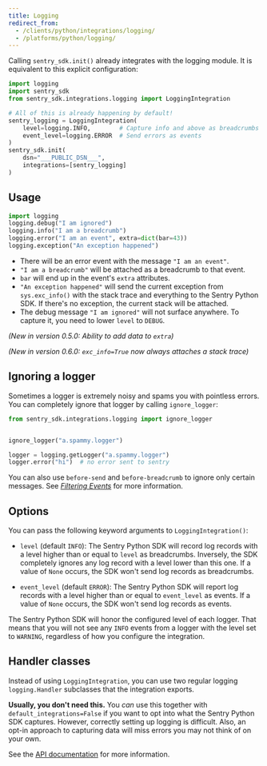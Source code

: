 ```yaml
---
title: Logging
redirect_from:
  - /clients/python/integrations/logging/
  - /platforms/python/logging/
---
```


Calling `sentry_sdk.init()` already integrates with the logging module. It is
equivalent to this explicit configuration:

```python
import logging
import sentry_sdk
from sentry_sdk.integrations.logging import LoggingIntegration

# All of this is already happening by default!
sentry_logging = LoggingIntegration(
    level=logging.INFO,        # Capture info and above as breadcrumbs
    event_level=logging.ERROR  # Send errors as events
)
sentry_sdk.init(
    dsn="___PUBLIC_DSN___",
    integrations=[sentry_logging]
)
```

## Usage

```python
import logging
logging.debug("I am ignored")
logging.info("I am a breadcrumb")
logging.error("I am an event", extra=dict(bar=43))
logging.exception("An exception happened")
```

- There will be an error event with the message `"I am an event"`.
- `"I am a breadcrumb"` will be attached as a breadcrumb to that event.
- `bar` will end up in the event's `extra` attributes.
- `"An exception happened"` will send the current exception from `sys.exc_info()` with the stack trace and everything to the Sentry Python SDK. If there's no exception, the current stack will be attached.
- The debug message `"I am ignored"` will not surface anywhere. To capture it, you need to lower `level` to `DEBUG`.

_(New in version 0.5.0: Ability to add data to `extra`)_

_(New in version 0.6.0: `exc_info=True` now always attaches a stack trace)_

## Ignoring a logger

Sometimes a logger is extremely noisy and spams you with pointless errors. You can completely ignore that logger by calling `ignore_logger`:

```python
from sentry_sdk.integrations.logging import ignore_logger


ignore_logger("a.spammy.logger")

logger = logging.getLogger("a.spammy.logger")
logger.error("hi")  # no error sent to sentry
```

You can also use `before-send` and `before-breadcrumb` to ignore
only certain messages. See [_Filtering Events_](configuration/filtering/) for more information.

## Options

You can pass the following keyword arguments to `LoggingIntegration()`:

- `level` (default `INFO`): The Sentry Python SDK will record log records with a level higher than or equal to `level` as breadcrumbs. Inversely, the SDK completely ignores any log record with a level lower than this one. If a value of `None` occurs, the SDK won't send log records as breadcrumbs.

- `event_level` (default `ERROR`): The Sentry Python SDK will report log records with a level higher than or equal to `event_level` as events. If a value of `None` occurs, the SDK won't send log records as events.

<Alert level="info" title="Note"><markdown>

The Sentry Python SDK will honor the configured level of each logger. That means that you will not see any `INFO` events from a logger with the level set to `WARNING`, regardless of how you configure the integration.

</markdown></Alert>

## Handler classes

Instead of using `LoggingIntegration`, you can use two regular logging `logging.Handler` subclasses that the integration exports.

**Usually, you don't need this.** You _can_ use this together with `default_integrations=False` if you want to opt into what the Sentry Python SDK captures. However, correctly setting up logging is difficult. Also, an opt-in approach to capturing data will miss errors you may not think of on your own.

See the [API documentation](https://getsentry.github.io/sentry-python/integrations.html#module-sentry_sdk.integrations.logging) for more information.
